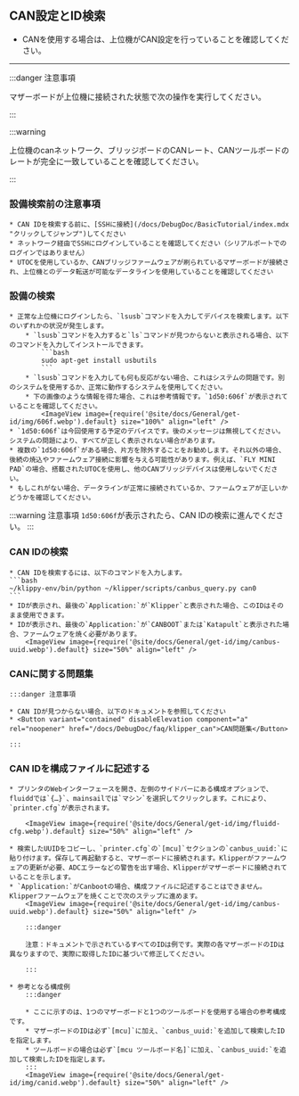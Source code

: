 ## CAN設定とID検索

* CANを使用する場合は、上位機がCAN設定を行っていることを確認してください。

----

:::danger 注意事項

マザーボードが上位機に接続された状態で次の操作を実行してください。

:::


:::warning

上位機のcanネットワーク、ブリッジボードのCANレート、CANツールボードのレートが完全に一致していることを確認してください。

:::

### 設備検索前の注意事項

    * CAN IDを検索する前に、[SSHに接続](/docs/DebugDoc/BasicTutorial/index.mdx "クリックしてジャンプ")してください
    * ネットワーク経由でSSHにログインしていることを確認してください（シリアルポートでのログインではありません）
    * UTOCを使用しているか、CANブリッジファームウェアが刷られているマザーボードが接続され、上位機とのデータ転送が可能なデータラインを使用していることを確認してください

### 設備の検索

    * 正常な上位機にログインしたら、`lsusb`コマンドを入力してデバイスを検索します。以下のいずれかの状況が発生します。
        * `lsusb`コマンドを入力すると`ls`コマンドが見つからないと表示される場合、以下のコマンドを入力してインストールできます。
            ```bash
            sudo apt-get install usbutils
            ```
        * `lsusb`コマンドを入力しても何も反応がない場合、これはシステムの問題です。別のシステムを使用するか、正常に動作するシステムを使用してください。
        * 下の画像のような情報を得た場合、これは参考情報です。`1d50:606f`が表示されていることを確認してください。
            <ImageView image={require('@site/docs/General/get-id/img/606f.webp').default} size="100%" align="left" />
    * `1d50:606f`は今回使用する予定のデバイスです。後のメッセージは無視してください。システムの問題により、すべてが正しく表示されない場合があります。
    * 複数の`1d50:606f`がある場合、片方を除外することをお勧めします。それ以外の場合、後続の焼込やファームウェア接続に影響を与える可能性があります。例えば、`FLY MINI PAD`の場合、搭載されたUTOCを使用し、他のCANブリッジデバイスは使用しないでください。
    * もしこれがない場合、データラインが正常に接続されているか、ファームウェアが正しいかどうかを確認してください。

:::warning 注意事項
`1d50:606f`が表示されたら、CAN IDの検索に進んでください。
:::

### CAN IDの検索

    * CAN IDを検索するには、以下のコマンドを入力します。
    ```bash
    ~/klippy-env/bin/python ~/klipper/scripts/canbus_query.py can0
    ```
    * IDが表示され、最後の`Application:`が`Klipper`と表示された場合、このIDはそのまま使用できます。
    * IDが表示され、最後の`Application:`が`CANBOOT`または`Katapult`と表示された場合、ファームウェアを焼く必要があります。
        <ImageView image={require('@site/docs/General/get-id/img/canbus-uuid.webp').default} size="50%" align="left" />


### CANに関する問題集

    :::danger 注意事項

    * CAN IDが見つからない場合、以下のドキュメントを参照してください  
    * <Button variant="contained" disableElevation component="a" rel="noopener" href="/docs/DebugDoc/faq/klipper_can">CAN問題集</Button>

    :::

### CAN IDを構成ファイルに記述する

    * プリンタのWebインターフェースを開き、左側のサイドバーにある構成オプションで、fluiddでは`{…}`、mainsailでは`マシン`を選択してクリックします。これにより、`printer.cfg`が表示されます。

        <ImageView image={require('@site/docs/General/get-id/img/fluidd-cfg.webp').default} size="50%" align="left" />

    * 検索したUUIDをコピーし、`printer.cfg`の`[mcu]`セクションの`canbus_uuid:`に貼り付けます。保存して再起動すると、マザーボードに接続されます。Klipperがファームウェアの更新が必要、ADCエラーなどの警告を出す場合、Klipperがマザーボードに接続されていることを示します。
    * `Application:`がCanbootの場合、構成ファイルに記述することはできません。Klipperファームウェアを焼くことで次のステップに進めます。
        <ImageView image={require('@site/docs/General/get-id/img/canbus-uuid.webp').default} size="50%" align="left" />

        :::danger

        注意：ドキュメントで示されているすべてのIDは例です。実際の各マザーボードのIDは異なりますので、実際に取得したIDに基づいて修正してください。

        :::

    * 参考となる構成例
        :::danger

        * ここに示すのは、1つのマザーボードと1つのツールボードを使用する場合の参考構成です。
        * マザーボードのIDは必ず`[mcu]`に加え、`canbus_uuid:`を追加して検索したIDを指定します。
        * ツールボードの場合は必ず`[mcu ツールボード名]`に加え、`canbus_uuid:`を追加して検索したIDを指定します。
        :::
        <ImageView image={require('@site/docs/General/get-id/img/canid.webp').default} size="50%" align="left" />
